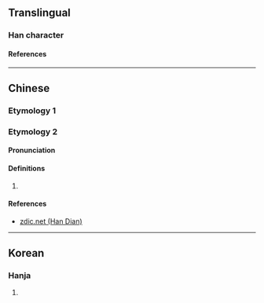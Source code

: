 {{character info/new}}
==Translingual==

===Han character===
{{Han char|rn=9|rad=人|as=06|sn=8|four=26200|canj=OHBU|ids=⿰亻自}}

====References====
{{Han ref|kx=0102.291|dkj=00628|hdz=10149.061|uh=3451}}

----

==Chinese==

===Etymology 1===
{{zh-see|咱|v|{{q|Min Nan}} [[we]]; [[us]]; [[our]]; [[you]]}}

===Etymology 2===
{{zh-forms}}

====Pronunciation====
{{zh-pron
|m=jì
|c=
|ma=
|cat=pn
}}

====Definitions====
{{zh-hanzi}}

# {{n-g|Used in personal names.}} {{rfv-sense|zh}}

====References====
* [http://www.zdic.net/zd/zi2/ZdicE3Zdic91Zdic91.htm zdic.net (Han Dian)]

----

==Korean==

===Hanja===
{{ko-hanja|hangeul=자|rv=ja|mr=cha|y=ca}}

# {{defn|lang=ko|sort=人06}}